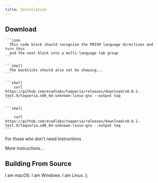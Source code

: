 ```yaml
---
title: Installation
---
```



## Download

    ```json
      This code block should recognize the PRISM language directives and turn this 
      and the next block into a multi-language tab group 
    ```

    ```shell
      The backticks should also not be showing...
    ```

<Tabs groupId="operating-systems">
  <TabItem value="mac" label="MacOS">

    ```shell
        curl https://github.com/ecadlabs/taqueria/releases/download/v0.0.1-test.9/taqueria.x86_64-unknown-linux-gnu --output taq
    ```

  </TabItem>

  <TabItem value="win" label="Windows">

    ```shell

        curl https://github.com/ecadlabs/taqueria/releases/download/v0.0.1-test.9/taqueria.x86_64-unknown-linux-gnu --output taq
    ```

  </TabItem>
  <TabItem value="linux" label="Linux">
    For those who don't need instructions
  </TabItem>
</Tabs>

More instructions...

## Building From Source

  <Tabs groupId="operating-systems">
    <TabItem value="mac" label="MacOS">
      I am macOS.
    </TabItem>
    <TabItem value="win" label="Windows">
      I am Windows.
    </TabItem>
    <TabItem value="linux" label="Linux">
      I am Linux.
    </TabItem>
  </Tabs>
);

<SourceChart />
